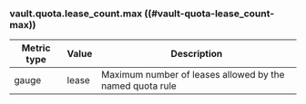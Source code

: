 ### vault.quota.lease_count.max ((#vault-quota-lease_count-max))

Metric type | Value | Description
----------- | ----- | -----------
gauge       | lease | Maximum number of leases allowed by the named quota rule
